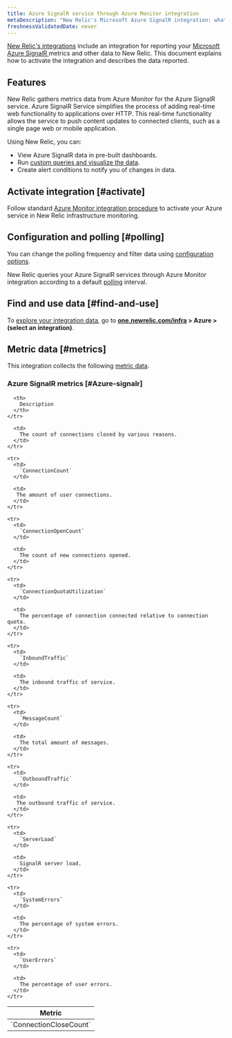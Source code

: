 ```yaml
---
title: Azure SignalR service through Azure Monitor integration
metaDescription: "New Relic's Microsoft Azure SignalR integration: what data it reports and how to enable it."
freshnessValidatedDate: never
---
```


[New Relic's integrations](/docs/infrastructure/integrations-getting-started/getting-started/introduction-infrastructure-integrations) include an integration for reporting your [Microsoft Azure SignalR ](https://learn.microsoft.com/en-us/azure/azure-signalr/) metrics and other data to New Relic. This document explains how to activate the integration and describes the data reported.

## Features

New Relic gathers metrics data from Azure Monitor for the Azure SignalR service. Azure SignalR Service simplifies the process of adding real-time web functionality to applications over HTTP. This real-time functionality allows the service to push content updates to connected clients, such as a single page web or mobile application.

Using New Relic, you can:

* View Azure SignalR data in pre-built dashboards.
* Run [custom queries and visualize the data](/docs/infrastructure/integrations-getting-started/getting-started/use-integration-data-new-relic-insights).
* Create alert conditions to notify you of changes in data.

## Activate integration [#activate]

Follow standard [Azure Monitor integration procedure](/docs/infrastructure/microsoft-azure-integrations/azure-integrations-list/azure-monitor) to activate your Azure service in New Relic infrastructure monitoring.

## Configuration and polling [#polling]

You can change the polling frequency and filter data using [configuration options](/docs/infrastructure/microsoft-azure-integrations/azure-integrations-list/azure-monitor/#settings).

New Relic queries your Azure SignalR services through Azure Monitor integration according to a default [polling](/docs/infrastructure/microsoft-azure-integrations/azure-integrations-list/azure-monitor/#settings) interval.

## Find and use data [#find-and-use]

To [explore your integration data](/docs/infrastructure/integrations/find-use-infrastructure-integration-data), go to <DoNotTranslate>**[one.newrelic.com/infra](https://one.newrelic.com/infra) > Azure > (select an integration)**</DoNotTranslate>.

## Metric data [#metrics]

This integration collects the following [metric data](/docs/infrastructure/integrations-getting-started/getting-started/understand-integration-data-data-types#metric).

### Azure SignalR metrics [#Azure-signalr]

<table>
  <thead>
    <tr>
      <th style={{ width: "300px" }}>
        Metric
      </th>

      <th>
        Description
      </th>
    </tr>
  </thead>

  <tbody>
    <tr>
      <td>
        `ConnectionCloseCount`
      </td>

      <td>
        The count of connections closed by various reasons.
      </td>
    </tr>

    <tr>
      <td>
        `ConnectionCount`
      </td>

      <td>
       The amount of user connections.
      </td>
    </tr>

    <tr>
      <td>
        `ConnectionOpenCount`
      </td>

      <td>
        The count of new connections opened.
      </td>
    </tr>

    <tr>
      <td>
        `ConnectionQuotaUtilization`
      </td>

      <td>
        The percentage of connection connected relative to connection quota.
      </td>
    </tr>

    <tr>
      <td>
        `InboundTraffic`
      </td>

      <td>
        The inbound traffic of service.
      </td>
    </tr>

    <tr>
      <td>
        `MessageCount`
      </td>

      <td>
        The total amount of messages.
      </td>
    </tr>

    <tr>
      <td>
        `OutboundTraffic`
      </td>

      <td>
       The outbound traffic of service.
      </td>
    </tr>

    <tr>
      <td>
        `ServerLoad`
      </td>

      <td>
        SignalR server load.
      </td>
    </tr>

    <tr>
      <td>
        `SystemErrors`
      </td>

      <td>
        The percentage of system errors.
      </td>
    </tr>

    <tr>
      <td>
        `UserErrors`
      </td>

      <td>
        The percentage of user errors.
      </td>
    </tr>
  </tbody>
</table>
